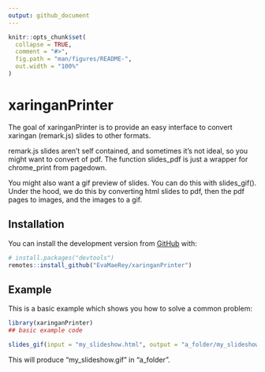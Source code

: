 ```yaml
---
output: github_document
---
```


<!-- README.md is generated from README.Rmd. Please edit that file -->

```r
knitr::opts_chunk$set(
  collapse = TRUE,
  comment = "#>",
  fig.path = "man/figures/README-",
  out.width = "100%"
)
```

# xaringanPrinter

<!-- badges: start -->
<!-- badges: end -->

The goal of xaringanPrinter is to provide an easy interface to convert xaringan (remark.js) slides to other formats.

remark.js slides aren't self contained, and sometimes it's not ideal, so you might want to convert of pdf.  The function slides_pdf is just a wrapper for chrome_print from pagedown.

You might also want a gif preview of slides.  You can do this with slides_gif().  Under the hood, we do this by converting html slides to pdf, then the pdf pages to images, and the images to a gif.  



## Installation

You can install the development version from [GitHub](https://github.com/) with:

``` r
# install.packages("devtools")
remotes::install_github("EvaMaeRey/xaringanPrinter")
```
## Example

This is a basic example which shows you how to solve a common problem:

```r
library(xaringanPrinter)
## basic example code
```


```r
slides_gif(input = "my_slideshow.html", output = "a_folder/my_slideshow.gif")
```

This will produce "my_slideshow.gif" in "a_folder".

